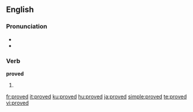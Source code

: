 ==English==

{{rank|island|special|memory|936|proved|plan|pain|official}}

===Pronunciation===
*{{IPA|/'pruːvd/}}
*{{audio|en-us-proved.ogg|Audio (US)}}

===Verb===
'''proved'''
# {{past of|[[prove]]}}

[[fr:proved]]
[[it:proved]]
[[ku:proved]]
[[hu:proved]]
[[ja:proved]]
[[simple:proved]]
[[te:proved]]
[[vi:proved]]